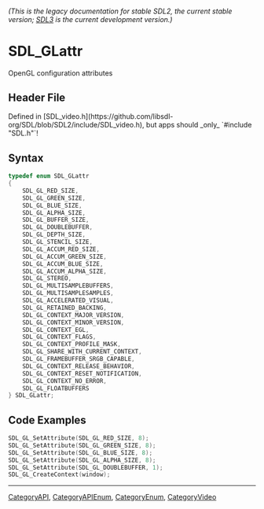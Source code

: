 ====== (This is the legacy documentation for stable SDL2, the current stable version; [https://wiki.libsdl.org/SDL3/ SDL3] is the current development version.) ======
= SDL_GLattr =

OpenGL configuration attributes

== Header File ==

Defined in [SDL_video.h](https://github.com/libsdl-org/SDL/blob/SDL2/include/SDL_video.h), but apps should _only_ `#include "SDL.h"`!

== Syntax ==

<syntaxhighlight lang='c'>
typedef enum SDL_GLattr
{
    SDL_GL_RED_SIZE,
    SDL_GL_GREEN_SIZE,
    SDL_GL_BLUE_SIZE,
    SDL_GL_ALPHA_SIZE,
    SDL_GL_BUFFER_SIZE,
    SDL_GL_DOUBLEBUFFER,
    SDL_GL_DEPTH_SIZE,
    SDL_GL_STENCIL_SIZE,
    SDL_GL_ACCUM_RED_SIZE,
    SDL_GL_ACCUM_GREEN_SIZE,
    SDL_GL_ACCUM_BLUE_SIZE,
    SDL_GL_ACCUM_ALPHA_SIZE,
    SDL_GL_STEREO,
    SDL_GL_MULTISAMPLEBUFFERS,
    SDL_GL_MULTISAMPLESAMPLES,
    SDL_GL_ACCELERATED_VISUAL,
    SDL_GL_RETAINED_BACKING,
    SDL_GL_CONTEXT_MAJOR_VERSION,
    SDL_GL_CONTEXT_MINOR_VERSION,
    SDL_GL_CONTEXT_EGL,
    SDL_GL_CONTEXT_FLAGS,
    SDL_GL_CONTEXT_PROFILE_MASK,
    SDL_GL_SHARE_WITH_CURRENT_CONTEXT,
    SDL_GL_FRAMEBUFFER_SRGB_CAPABLE,
    SDL_GL_CONTEXT_RELEASE_BEHAVIOR,
    SDL_GL_CONTEXT_RESET_NOTIFICATION,
    SDL_GL_CONTEXT_NO_ERROR,
    SDL_GL_FLOATBUFFERS
} SDL_GLattr;</syntaxhighlight>

== Code Examples ==

<syntaxhighlight lang='c++'>
SDL_GL_SetAttribute(SDL_GL_RED_SIZE, 8);
SDL_GL_SetAttribute(SDL_GL_GREEN_SIZE, 8);
SDL_GL_SetAttribute(SDL_GL_BLUE_SIZE, 8);
SDL_GL_SetAttribute(SDL_GL_ALPHA_SIZE, 8);
SDL_GL_SetAttribute(SDL_GL_DOUBLEBUFFER, 1);
SDL_GL_CreateContext(window);
</syntaxhighlight>

----
[[CategoryAPI]], [[CategoryAPIEnum]], [[CategoryEnum]], [[CategoryVideo]]


